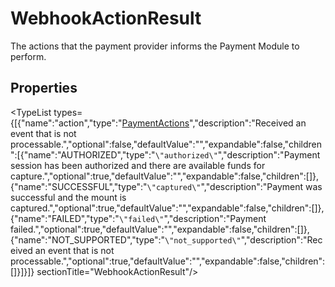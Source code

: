 
# WebhookActionResult

The actions that the payment provider informs the Payment Module to perform.

## Properties

<TypeList types={[{"name":"action","type":"[PaymentActions](../enums/types.PaymentActions.mdx)","description":"Received an event that is not processable.","optional":false,"defaultValue":"","expandable":false,"children":[{"name":"AUTHORIZED","type":"`\"authorized\"`","description":"Payment session has been authorized and there are available funds for capture.","optional":true,"defaultValue":"","expandable":false,"children":[]},{"name":"SUCCESSFUL","type":"`\"captured\"`","description":"Payment was successful and the mount is captured.","optional":true,"defaultValue":"","expandable":false,"children":[]},{"name":"FAILED","type":"`\"failed\"`","description":"Payment failed.","optional":true,"defaultValue":"","expandable":false,"children":[]},{"name":"NOT_SUPPORTED","type":"`\"not_supported\"`","description":"Received an event that is not processable.","optional":true,"defaultValue":"","expandable":false,"children":[]}]}]}  sectionTitle="WebhookActionResult"/>
